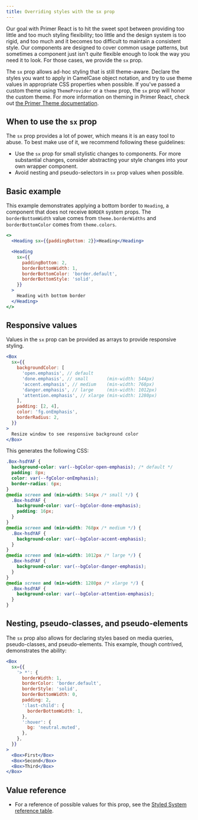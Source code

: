 ```yaml
---
title: Overriding styles with the sx prop
---
```


Our goal with Primer React is to hit the sweet spot between providing too little and too much styling flexibility; too little and the design system is too rigid, and too much and it becomes too difficult to maintain a consistent style. Our components are designed to cover common usage patterns, but sometimes a component just isn't _quite_ flexible enough to look the way you need it to look. For those cases, we provide the `sx` prop.

The `sx` prop allows ad-hoc styling that is still theme-aware. Declare the styles you want to apply in CamelCase object notation, and try to use theme values in appropriate CSS properties when possible. If you've passed a custom theme using `ThemeProvider` or a `theme` prop, the `sx` prop will honor the custom theme. For more information on theming in Primer React, check out [the Primer Theme documentation](/primer-theme).

## When to use the `sx` prop

The `sx` prop provides a lot of power, which means it is an easy tool to abuse. To best make use of it, we recommend following these guidelines:

- Use the `sx` prop for small stylistic changes to components. For more substantial changes, consider abstracting your style changes into your own wrapper component.
- Avoid nesting and pseudo-selectors in `sx` prop values when possible.

## Basic example

This example demonstrates applying a bottom border to `Heading`, a component that does not receive `BORDER` system props. The `borderBottomWidth` value comes from `theme.borderWidths` and `borderBottomColor` comes from `theme.colors`.

```jsx live
<>
  <Heading sx={{paddingBottom: 2}}>Heading</Heading>

  <Heading
    sx={{
      paddingBottom: 2,
      borderBottomWidth: 1,
      borderBottomColor: 'border.default',
      borderBottomStyle: 'solid',
    }}
  >
    Heading with bottom border
  </Heading>
</>
```

## Responsive values

Values in the `sx` prop can be provided as arrays to provide responsive styling.

```jsx live
<Box
  sx={{
    backgroundColor: [
      'open.emphasis', // default
      'done.emphasis', // small       (min-width: 544px)
      'accent.emphasis', // medium    (min-width: 768px)
      'danger.emphasis', // large     (min-width: 1012px)
      'attention.emphasis', // xlarge (min-width: 1280px)
    ],
    padding: [2, 4],
    color: 'fg.onEmphasis',
    borderRadius: 2,
  }}
>
  Resize window to see responsive background color
</Box>
```

This generates the following CSS:

```css
.Box-hsdYAF {
  background-color: var(--bgColor-open-emphasis); /* default */
  padding: 8px;
  color: var(--fgColor-onEmphasis);
  border-radius: 6px;
}
@media screen and (min-width: 544px /* small */) {
  .Box-hsdYAF {
    background-color: var(--bgColor-done-emphasis);
    padding: 16px;
  }
}
@media screen and (min-width: 768px /* medium */) {
  .Box-hsdYAF {
    background-color: var(--bgColor-accent-emphasis);
  }
}
@media screen and (min-width: 1012px /* large */) {
  .Box-hsdYAF {
    background-color: var(--bgColor-danger-emphasis);
  }
}
@media screen and (min-width: 1280px /* xlarge */) {
  .Box-hsdYAF {
    background-color: var(--bgColor-attention-emphasis);
  }
}
```

## Nesting, pseudo-classes, and pseudo-elements

The `sx` prop also allows for declaring styles based on media queries, pseudo-classes, and pseudo-elements. This example, though contrived, demonstrates the ability:

```jsx live
<Box
  sx={{
    '> *': {
      borderWidth: 1,
      borderColor: 'border.default',
      borderStyle: 'solid',
      borderBottomWidth: 0,
      padding: 2,
      ':last-child': {
        borderBottomWidth: 1,
      },
      ':hover': {
        bg: 'neutral.muted',
      },
    },
  }}
>
  <Box>First</Box>
  <Box>Second</Box>
  <Box>Third</Box>
</Box>
```

## Value reference

- For a reference of possible values for this prop, see the [Styled System reference table](https://github.com/styled-system/styled-system/blob/master/docs/table.md).
